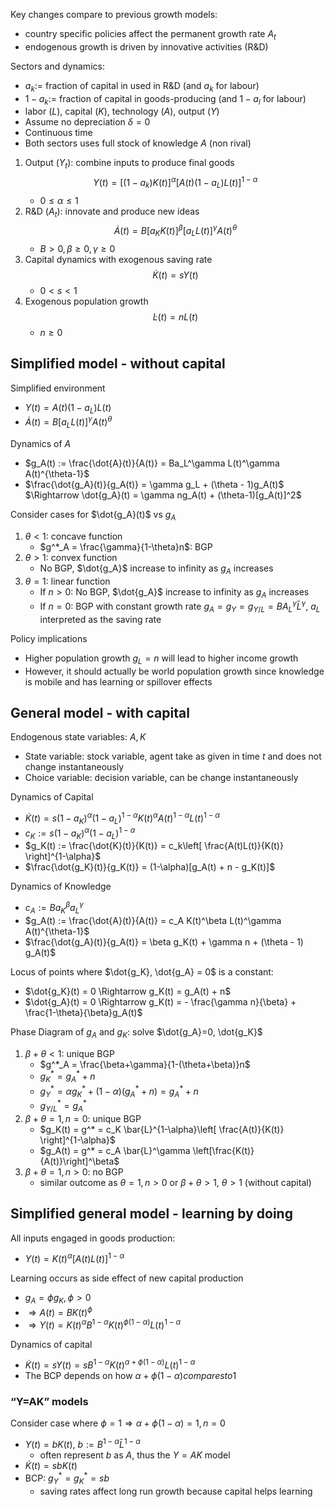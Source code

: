 Key changes compare to previous growth models:

- country specific policies affect the permanent growth rate $A_t$
- endogenous growth is driven by innovative activities (R&D)

Sectors and dynamics:

- $a_k :=$ fraction of capital in used in R&D (and $a_k$ for
  labour)
- $1 - a_k :=$ fraction of capital in goods-producing
 (and $1-a_l$ for labour)
- labor ($L$), capital ($K$), technology ($A$), output ($Y$) 
- Assume no depreciation $\delta = 0$
- Continuous time
- Both sectors uses full stock of knowledge $A$ (non rival)

1. Output ($Y_t$): combine inputs to produce final goods
   $$
   Y(t) = \left[(1-a_k)K(t)\right]^\alpha
   \left[A(t)(1-a_L)L(t)\right]^{1-\alpha}
   $$
   - $0\leq \alpha \leq 1$
2. R&D ($A_t$): innovate and produce new ideas
   $$
   \dot{A}(t) = B\left[ a_K K(t) \right]^\beta
   \left[ a_L L(t) \right]^\gamma A(t)^\theta
   $$
   - $B>0, \beta \geq 0, \gamma \geq 0$
3. Capital dynamics with exogenous saving rate
   $$
   \dot{K}(t) = sY(t)
   $$
   - $0 < s < 1$
4. Exogenous population growth
   $$
   \dot{L}(t) = nL(t)
   $$
   - $n \geq 0$

## Simplified model - without capital

Simplified environment

- $Y(t) = A(t)(1-a_L)L(t)$
- $\dot{A}(t) = B\left[ a_L L(t) \right]^\gamma A(t)^\theta$

Dynamics of $A$

- $g_A(t) := \frac{\dot{A}(t)}{A(t)} = Ba_L^\gamma
  L(t)^\gamma A(t)^{\theta-1}$
- $\frac{\dot{g_A}(t)}{g_A(t)} = \gamma g_L + (\theta -
  1)g_A(t)$ $\Rightarrow \dot{g_A}(t) = \gamma ng_A(t) +
  (\theta-1)[g_A(t)]^2$

Consider cases for $\dot{g_A}(t)$ vs $g_A$

1. $\theta < 1$: concave function
   - $g^*_A = \frac{\gamma}{1-\theta}n$: BGP
2. $\theta > 1$: convex function
   - No BGP, $\dot{g_A}$ increase to infinity as $g_A$
     increases
3. $\theta = 1$: linear function
   - If $n > 0$: No BGP, $\dot{g_A}$ increase to infinity as
     $g_A$ increases
   - If $n=0$: BGP with constant growth rate $g_A = g_Y =
     g_{Y/L} = BA_L^\gamma \bar{L}^\gamma$, $a_L$
     interpreted as the saving rate

Policy implications

- Higher population growth $g_L = n$ will lead to higher income growth
- However, it should actually be world population growth
  since knowledge is mobile and has learning or spillover effects

## General model - with capital

Endogenous state variables: $A, K$

- State variable: stock variable, agent take as given in
  time $t$ and does not change instantaneously
- Choice variable: decision variable, can be change instantaneously

Dynamics of Capital

- $\dot{K}(t) =
  s(1-a_K)^\alpha(1-a_L)^{1-\alpha}K(t)^\alpha
  A(t)^{1-\alpha} L(t)^{1-\alpha}$
- $c_K := s(1-a_K)^\alpha(1-a_L)^{1-\alpha}$
- $g_K(t) := \frac{\dot{K}(t)}{K(t)} = c_k\left[
  \frac{A(t)L(t)}{K(t)} \right]^{1-\alpha}$
- $\frac{\dot{g_K}(t)}{g_K(t)} = (1-\alpha)[g_A(t) + n -
  g_K(t)]$

Dynamics of Knowledge

- $c_A := Ba_K^\beta a_L^\gamma$
- $g_A(t) := \frac{\dot{A}(t)}{A(t)} = c_A K(t)^\beta
  L(t)^\gamma A(t)^{\theta-1}$
- $\frac{\dot{g_A}(t)}{g_A(t)} = \beta g_K(t) + \gamma n +
  (\theta - 1) g_A(t)$

Locus of points where $\dot{g_K}, \dot{g_A} = 0$ is a constant:

- $\dot{g_K}(t) = 0 \Rightarrow g_K(t) = g_A(t) + n$
- $\dot{g_A}(t) = 0 \Rightarrow g_K(t) = - \frac{\gamma n}{\beta} + \frac{1-\theta}{\beta}g_A(t)$

Phase Diagram of $g_A$ and $g_K$: solve $\dot{g_A}=0, \dot{g_K}$

1. $\beta + \theta < 1$: unique BGP
   - $g^*_A = \frac{\beta+\gamma}{1-(\theta+\beta)}n$
   - $g_K^* = g_A^* + n$
   - $g_Y^* = \alpha g_K^* + (1-\alpha)(g_A^*+n) = g^*_A + n$
   - $g_{Y/L}^* = g_A^*$
2. $\beta + \theta = 1, n = 0$: unique BGP
   - $g_K(t) = g^* = c_K \bar{L}^{1-\alpha}\left[ \frac{A(t)}{K(t)} \right]^{1-\alpha}$
   - $g_A(t) = g^* = c_A \bar{L}^\gamma \left[\frac{K(t)}{A(t)}\right]^\beta$
3. $\beta + \theta = 1, n > 0$: no BGP
   - similar outcome as $\theta=1, n>0$ or
     $\beta + \theta > 1$, $\theta > 1$ (without capital)

## Simplified general model - learning by doing

All inputs engaged in goods production:

- $Y(t) = K(t)^\alpha\left[ A(t)L(t) \right]^{1-\alpha}$

Learning occurs as side effect of new capital production

- $g_A = \phi g_K, \phi > 0$
- $\Rightarrow A(t) = BK(t)^\phi$
- $\Rightarrow Y(t) = K(t)^\alpha B^{1-\alpha} K(t)^{\phi(1-\alpha)}L(t)^{1-\alpha}$

Dynamics of capital

- $\dot{K}(t) = sY(t) = sB^{1-\alpha} K(t)^{\alpha + \phi(1-\alpha)} L(t)^{1-\alpha}$
- The BCP depends on how $\alpha + \phi(1-\alpha) compares to 1$

### "Y=AK" models

Consider case where $\phi = 1 \Rightarrow \alpha + \phi(1-\alpha) = 1, n = 0$

- $Y(t) = bK(t)$, $b := B^{1-\alpha}\bar{L}^{1-\alpha}$
  - often represent $b$ as $A$, thus the $Y=AK$ model
- $\dot{K}(t) = sbK(t)$
- BCP: $g^*_Y = g^*_K = sb$
  - saving rates affect long run growth because capital
    helps learning
